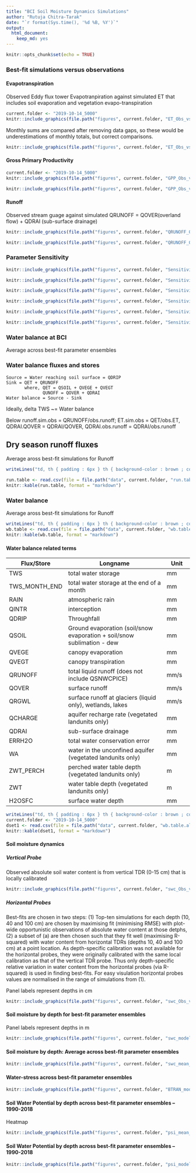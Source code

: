```yaml
---
title: "BCI Soil Moisture Dynamics Simulations"
author: "Rutuja Chitra-Tarak"
date: "`r format(Sys.time(), '%d %B, %Y')`"
output:
  html_document:
    keep_md: yes
---
```


```r
knitr::opts_chunk$set(echo = TRUE)
```
### Best-fit simulations versus observations

#### Evapotranspiration
Observed Eddy flux tower Evapotranpiration against simulated ET that includes soil evaporation and vegetation evapo-transpiration 

```r
current.folder <- "2019-10-14_5000"
knitr::include_graphics(file.path("figures", current.folder, "ET_Obs_vs_model_daily_all_years_points_lines.jpeg"))
```

Monthly sums are compared after removing data gaps, so these would be underestimations of monthly totals, but correct comparisons.

```r
knitr::include_graphics(file.path("figures", current.folder, "ET_Obs_vs_model_monthly.jpeg"))
```

#### Gross Primary Productivity

```r
current.folder <- "2019-10-14_5000"
knitr::include_graphics(file.path("figures", current.folder, "GPP_Obs_vs_model_daily_all_years_points_lines.jpeg"))
```


```r
knitr::include_graphics(file.path("figures", current.folder, "GPP_Obs_vs_model_monthly.jpeg"))
```


#### Runoff
Observed stream guage against simulated QRUNOFF = QOVER(overland flow) + QDRAI (sub-surface drainage)

```r
knitr::include_graphics(file.path("figures", current.folder, "QRUNOFF_Obs_vs_model_daily.jpeg"))
```


```r
knitr::include_graphics(file.path("figures", current.folder, "QRUNOFF_Obs_vs_model_monthly.jpeg"))
```

### Parameter Sensitivity 

```r
knitr::include_graphics(file.path("figures", current.folder, "Sensitivity/Sensitivity of monthly ET to parameters_2016-04.jpeg"))
```

```r
knitr::include_graphics(file.path("figures", current.folder, "Sensitivity/Sensitivity of monthly ET to parameters_2016-07.jpeg"))
```

```r
knitr::include_graphics(file.path("figures", current.folder, "Sensitivity/Sensitivity of monthly runoff to parameters_2016-04.jpeg"))
```

```r
knitr::include_graphics(file.path("figures", current.folder, "Sensitivity/Sensitivity of monthly runoff to parameters_2016-07.jpeg"))
```

```r
knitr::include_graphics(file.path("figures", current.folder, "Sensitivity/Sensitivity of daily soil water content at 1 m to parameters_2016-04.jpeg"))
```

```r
knitr::include_graphics(file.path("figures", current.folder, "Sensitivity/Sensitivity of daily soil water content at 1 m to parameters_2016-07.jpeg"))
```


### Water balance at BCI 
Average across best-fit parameter ensembles

### Water balance fluxes and stores

    Source = Water reaching soil surface = QDRIP
    Sink = QET + QRUNOFF
           where, QET = QSOIL + QVEGE + QVEGT
                  QUNOFF = QOVER + QDRAI
    Water balance = Source - Sink
Ideally, delta TWS ~= Water balance

Below runoff.sim.obs = QRUNOFF/obs.runoff; ET.sim.obs = QET/obs.ET, QDRAI.QOVER = QDRAI/QOVER, QDRAI.obs.runoff = QDRAI/obs.runoff


## Dry season runoff fluxes 

Average aross best-fit simulations for Runoff
```r
writeLines("td, th { padding : 6px } th { background-color : brown ; color : white; border : 10px solid white; } td { color : brown ; border : 1px solid brown }", con = "mystyle.css")

run.table <- read.csv(file = file.path("data", current.folder, "run.table.dryssn.csv"), header = TRUE)
knitr::kable(run.table, format = "markdown")
```

### Water balance

Average aross best-fit simulations for Runoff
```r
writeLines("td, th { padding : 6px } th { background-color : brown ; color : white; border : 10px solid white; } td { color : brown ; border : 1px solid brown }", con = "mystyle.css")
wb.table <- read.csv(file = file.path("data", current.folder, "wb.table.csv"), header = TRUE)
knitr::kable(wb.table, format = "markdown")
```


#### Water balance related terms
Flux/Store | Longname | Unit
-----------|---------------------------------|--------
TWS | total water storage | mm
TWS_MONTH_END | total water storage at the end of a month | mm
RAIN | atmospheric rain | mm
QINTR | interception | mm
QDRIP | Throughfall | mm
QSOIL | Ground evaporation (soil/snow evaporation + soil/snow sublimation - dew | mm
QVEGE | canopy evaporation | mm
QVEGT | canopy transpiration | mm
QRUNOFF | total liquid runoff (does not include QSNWCPICE) | mm/s
QOVER | surface runoff | mm/s
QRGWL | surface runoff at glaciers (liquid only), wetlands, lakes | mm/s
QCHARGE | aquifer recharge rate (vegetated landunits only) | mm
QDRAI | sub-surface drainage | mm
ERRH2O | total water conservation error | mm
WA | water in the unconfined aquifer (vegetated landunits only) | mm
ZWT_PERCH | perched water table depth (vegetated landunits only) | m
ZWT | water table depth (vegetated landunits only)| m
H2OSFC | surface water depth | mm

```r
writeLines("td, th { padding : 6px } th { background-color : brown ; color : white; border : 10px solid white; } td { color : brown ; border : 1px solid brown }", con = "mystyle.css")
current.folder <- "2019-10-14_5000"
dset1 <- read.csv(file = file.path("data", current.folder, "wb.table.all.csv"), header = TRUE)
knitr::kable(dset1, format = "markdown")
```


#### Soil moisture dynamics 
##### Vertical Probe 

Observed absolute soil water content is from vertical TDR (0-15 cm) that is locally calibrated

```r
knitr::include_graphics(file.path("figures", current.folder, "swc_Obs_vs_model_daily_vertical.jpeg"))
```

##### Horizontal Probes

Best-fits are chosen in two steps: (1) Top-ten simulations for each depth (10, 40 and 100 cm) are chosen by maximising fit (minimising RMSE) with plot-wide opportunistic observations of absolute water content at those detphs, (2) a subset of (a) are then chosen such that they fit well (maximising R-squared) with water content from horizontal TDRs (depths 10, 40 and 100 cm) at a point location. As depth-specific calibration was not available for the horizontal probes, they were originally calibrated with the same local calibration as that of the vertical TDR probe. Thus only depth-specific relative variation in water content from the horizontal probes (via R-squared) is used in finding best-fits. For easy visulation horizontal probes values are normalised in the range of simulations from (1).

Panel labels represent depths in cm

```r
knitr::include_graphics(file.path("figures", current.folder, "swc_Obs_vs_model_daily_horizontal_with_steph_mean.jpeg"))
```

#### Soil moisture by depth for best-fit parameter ensembles

Panel labels represent depths in m

```r
knitr::include_graphics(file.path("figures", current.folder, "swc_model_daily_all_depths_params.top.few.jpeg"))
```

#### Soil moisture by depth: Average across best-fit parameter ensembles

```r
knitr::include_graphics(file.path("figures", current.folder, "swc_mean_across_params.top.few.jpeg"))
```

#### Water-stress across best-fit parameter ensembles

```r
knitr::include_graphics(file.path("figures", current.folder, "BTRAN_model_daily_bestfit_params.top.few_CI.jpeg"))
```

#### Soil Water Potential by depth across best-fit parameter ensembles -- 1990-2018
Heatmap

```r
knitr::include_graphics(file.path("figures", current.folder, "psi_mean_across_params.top.few_full.jpeg"))
```

#### Soil Water Potential by depth across best-fit parameter ensembles -- 1990-2018

```r
knitr::include_graphics(file.path("figures", current.folder, "psi_model_daily_all_depths_params.top.few_full.jpeg"))
```

